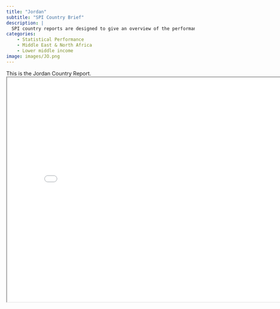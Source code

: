 ```yaml
---
title: "Jordan"
subtitle: "SPI Country Brief"
description: |
  SPI country reports are designed to give an overview of the performance of Jordan.
categories:
    - Statistical Performance
    - Middle East & North Africa
    - Lower middle income
image: images/JO.png
---
```


This is the Jordan Country Report.
<iframe src="charts/Jordan_chart.html" width="800" height="600"></iframe>

